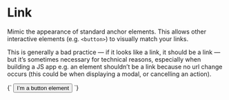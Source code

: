 
<Meta title="Atoms/Link" />

# Link

Mimic the appearance of standard anchor elements. This allows other interactive elements (e.g. `<button>`) to visually match your links.

This is generally a bad practice — if it looks like a link, it should be a link — but it’s sometimes necessary for technical reasons, especially when building a JS app e.g. an element shouldn’t be a link because no url change occurs (this could be when displaying a modal, or cancelling an action).

<Canvas>
  <Story name="Link">
    {`
      <button class="o-link" type="button">I’m a button element</button>
    `}
  </Story>
</Canvas>
